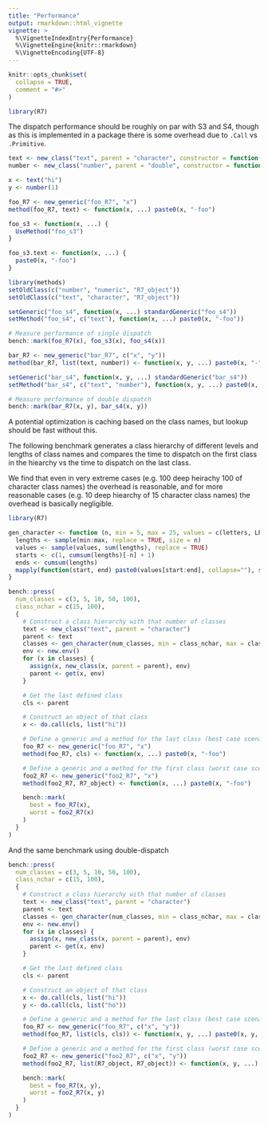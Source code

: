 ```yaml
---
title: "Performance"
output: rmarkdown::html_vignette
vignette: >
  %\VignetteIndexEntry{Performance}
  %\VignetteEngine{knitr::rmarkdown}
  %\VignetteEncoding{UTF-8}
---
```


```r
knitr::opts_chunk$set(
  collapse = TRUE,
  comment = "#>"
)
```

```r
library(R7)
```

The dispatch performance should be roughly on par with S3 and S4, though as this is implemented in a package there is some overhead due to `.Call` vs `.Primitive`.

```r
text <- new_class("text", parent = "character", constructor = function(text) new_object(.data = text))
number <- new_class("number", parent = "double", constructor = function(x) new_object(.data = x))

x <- text("hi")
y <- number(1)

foo_R7 <- new_generic("foo_R7", "x")
method(foo_R7, text) <- function(x, ...) paste0(x, "-foo")

foo_s3 <- function(x, ...) {
  UseMethod("foo_s3")
}

foo_s3.text <- function(x, ...) {
  paste0(x, "-foo")
}

library(methods)
setOldClass(c("number", "numeric", "R7_object"))
setOldClass(c("text", "character", "R7_object"))

setGeneric("foo_s4", function(x, ...) standardGeneric("foo_s4"))
setMethod("foo_s4", c("text"), function(x, ...) paste0(x, "-foo"))

# Measure performance of single dispatch
bench::mark(foo_R7(x), foo_s3(x), foo_s4(x))

bar_R7 <- new_generic("bar_R7", c("x", "y"))
method(bar_R7, list(text, number)) <- function(x, y, ...) paste0(x, "-", y, "-bar")

setGeneric("bar_s4", function(x, y, ...) standardGeneric("bar_s4"))
setMethod("bar_s4", c("text", "number"), function(x, y, ...) paste0(x, "-", y, "-bar"))

# Measure performance of double dispatch
bench::mark(bar_R7(x, y), bar_s4(x, y))
```

A potential optimization is caching based on the class names, but lookup should be fast without this.

The following benchmark generates a class hierarchy of different levels and lengths of class names and compares the time to dispatch on the first class in the hiearchy vs the time to dispatch on the last class.

We find that even in very extreme cases (e.g. 100 deep heirachy 100 of character class names) the overhead is reasonable, and for more reasonable cases (e.g. 10 deep hiearchy of 15 character class names) the overhead is basically negligible.

```r
library(R7)

gen_character <- function (n, min = 5, max = 25, values = c(letters, LETTERS, 0:9)) {
  lengths <- sample(min:max, replace = TRUE, size = n)
  values <- sample(values, sum(lengths), replace = TRUE)
  starts <- c(1, cumsum(lengths)[-n] + 1)
  ends <- cumsum(lengths)
  mapply(function(start, end) paste0(values[start:end], collapse=""), starts, ends)
}

bench::press(
  num_classes = c(3, 5, 10, 50, 100),
  class_nchar = c(15, 100),
  {
    # Construct a class hierarchy with that number of classes
    text <- new_class("text", parent = "character")
    parent <- text
    classes <- gen_character(num_classes, min = class_nchar, max = class_nchar)
    env <- new.env()
    for (x in classes) {
      assign(x, new_class(x, parent = parent), env)
      parent <- get(x, env)
    }

    # Get the last defined class
    cls <- parent

    # Construct an object of that class
    x <- do.call(cls, list("hi"))

    # Define a generic and a method for the last class (best case scenario)
    foo_R7 <- new_generic("foo_R7", "x")
    method(foo_R7, cls) <- function(x, ...) paste0(x, "-foo")

    # Define a generic and a method for the first class (worst case scenario)
    foo2_R7 <- new_generic("foo2_R7", "x")
    method(foo2_R7, R7_object) <- function(x, ...) paste0(x, "-foo")

    bench::mark(
      best = foo_R7(x),
      worst = foo2_R7(x)
    )
  }
)
```

And the same benchmark using double-dispatch

```r
bench::press(
  num_classes = c(3, 5, 10, 50, 100),
  class_nchar = c(15, 100),
  {
    # Construct a class hierarchy with that number of classes
    text <- new_class("text", parent = "character")
    parent <- text
    classes <- gen_character(num_classes, min = class_nchar, max = class_nchar)
    env <- new.env()
    for (x in classes) {
      assign(x, new_class(x, parent = parent), env)
      parent <- get(x, env)
    }

    # Get the last defined class
    cls <- parent

    # Construct an object of that class
    x <- do.call(cls, list("hi"))
    y <- do.call(cls, list("ho"))

    # Define a generic and a method for the last class (best case scenario)
    foo_R7 <- new_generic("foo_R7", c("x", "y"))
    method(foo_R7, list(cls, cls)) <- function(x, y, ...) paste0(x, y, "-foo")

    # Define a generic and a method for the first class (worst case scenario)
    foo2_R7 <- new_generic("foo2_R7", c("x", "y"))
    method(foo2_R7, list(R7_object, R7_object)) <- function(x, y, ...) paste0(x, y, "-foo")

    bench::mark(
      best = foo_R7(x, y),
      worst = foo2_R7(x, y)
    )
  }
)
```
